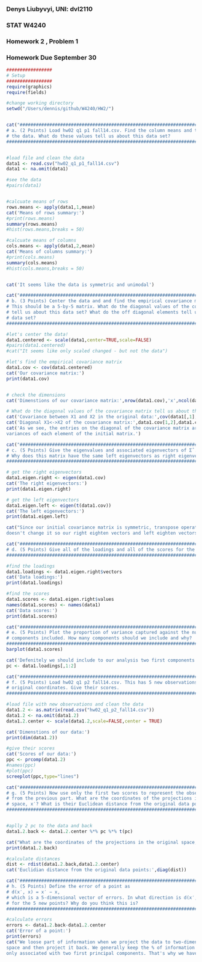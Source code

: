 ### Denys Liubyvyi, UNI: dvl2110
### STAT W4240 
### Homework 2 , Problem 1
### Homework Due September 30


``` r

#################
# Setup
#################
require(graphics)
require(fields)

#change working directory
setwd("/Users/dennis/github/W4240/HW2/")


cat("#######################################################################################
# a. (2 Points) Load hw02 q1 p1 fall14.csv. Find the column means and the row means for
# the data. What do these values tell us about this data set?
#######################################################################################")


#load file and clean the data
data1 <- read.csv("hw02_q1_p1_fall14.csv")
data1 <- na.omit(data1)

#see the data
#pairs(data1)


#calcuate means of rows
rows.means <- apply(data1,1,mean)
cat('Means of rows summary:')
#print(rows.means)
summary(rows.means)
#hist(rows.means,breaks = 50)

#calcuate means of columns
cols.means <- apply(data1,2,mean)
cat('Means of columns summary:')
#print(cols.means)
summary(cols.means)
#hist(cols.means,breaks = 50)


cat('It seems like the data is symmetric and unimodal')

cat("#######################################################################################
# b. (3 Points) Center the data and and find the empirical covariance matrix, 
# This should be a 5-by-5 matrix. What do the diagonal values of the covariance matrix 
# tell us about this data set? What do the off diagonal elements tell us about this 
# data set?
#######################################################################################")

#let's center the data!
data1.centered <- scale(data1,center=TRUE,scale=FALSE)
#pairs(data1.centered)
#cat("It seems like only scaled changed - but not the data")

#let's find the empirical covariance matrix
data1.cov <- cov(data1.centered)
cat('Our covariance matrix:')
print(data1.cov)


# check the dimensions
cat('Dimenstions of our covariance matrix:',nrow(data1.cov),'x',ncol(data1.cov))

# What do the diagonal values of the covariance matrix tell us about this data set?
cat('Covariance between X1 and X2 in the original data:',cov(data1[,1],data1[,2]))
cat('Diagonal X1<->X2 of the covariance matrix:',data1.cov[1,2],data1.cov[2,1])
cat('As we see, the entries on the diagonal of the covariance matrix are the 
variances of each element of the initial matrix.')

cat("#######################################################################################
# c. (5 Points) Give the eigenvalues and associated eigenvectors of Σˆ. 
# Why does this matrix have the same left eigenvectors as right eigenvectors?
#######################################################################################")

# get the right eigenvectors
data1.eigen.right <- eigen(data1.cov)
cat('The right eigenvectors:')
print(data1.eigen.right)

# get the left eigenvectors
data1.eigen.left <- eigen(t(data1.cov))  
cat('The left eigenvectors:')
print(data1.eigen.left)

cat("Since our initial covariance matrix is symmetric, transpose operation 
doesn't change it so our right eighten vectors and left eighten vectors are equal.")

cat("#######################################################################################
# d. (5 Points) Give all of the loadings and all of the scores for the data.
#######################################################################################")

#find the loadings
data1.loadings <- data1.eigen.right$vectors
cat('Data loadings:')
print(data1.loadings)

#find the scores
data1.scores <- data1.eigen.right$values
names(data1.scores) <- names(data1)
cat('Data scores:')
print(data1.scores)

cat("#######################################################################################
# e. (5 Points) Plot the proportion of variance captured against the number of 
# components included. How many components should we include and why?
#######################################################################################")
barplot(data1.scores)

cat('Defenitely we should include to our analysis two first components because they covers most of the variance in the data')
pc <- data1.loadings[,1:2]

cat("#######################################################################################
# f. (5 Points) Load hw02 q1 p2 fall14.csv. This has 5 new observations in the 
# original coordinates. Give their scores.
#######################################################################################")

#load file with new observations and clean the data
data1.2 <- as.matrix(read.csv("hw02_q1_p2_fall14.csv"))
data1.2 <- na.omit(data1.2)
data1.2.center <- scale(data1.2,scale=FALSE,center = TRUE)

cat('Dimenstions of our data:')
print(dim(data1.2))

#give their scores
cat('Scores of our data:')
ppc <- prcomp(data1.2)
#names(ppc)
#plot(ppc)
screeplot(ppc,type="lines")

cat("#######################################################################################
# g. (5 Points) Now use only the first two scores to represent the observations 
# from the previous part. What are the coordinates of the projections in the original 
# space, x′? What is their Euclidean distance from the original data points?
#######################################################################################")


#aplly 2 pc to the data and back
data1.2.back <- data1.2.center %*% pc %*% t(pc)

cat("What are the coordinates of the projections in the original space, x':")
print(data1.2.back)

#calculate distances
dist <- rdist(data1.2.back,data1.2.center)
cat('Euclidian distance from the original data points:',diag(dist))

cat("#######################################################################################
# h. (5 Points) Define the error of a point as
# d(x′, x) = x′ − x,
# which is a 5-dimensional vector of errors. In what direction is d(x′,x) 
# for the 5 new points? Why do you think this is?
#######################################################################################")

#calculate errors
errors <- data1.2.back-data1.2.center
cat('Error of a point:')
print(errors)
cat("We loose part of information when we project the data to two-dimensional 
space and then project it back. We generally keep the % of information 
only associated with two first principal components. That's why we have this error.")

```